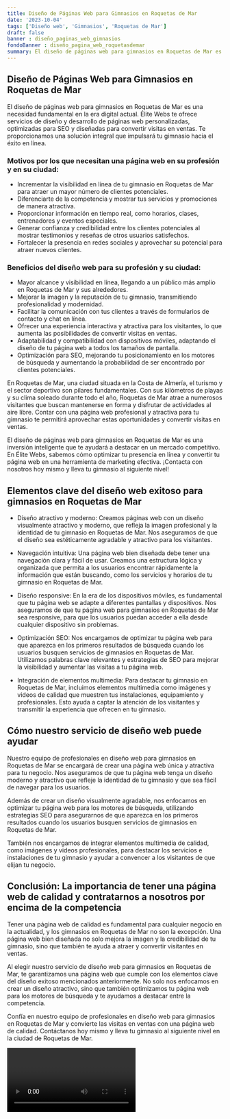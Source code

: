 ```yaml
---
title: Diseño de Páginas Web para Gimnasios en Roquetas de Mar
date: '2023-10-04'
tags: ['Diseño web', 'Gimnasios', 'Roquetas de Mar']
draft: false
banner : diseño_paginas_web_gimnasios
fondoBanner : diseño_pagina_web_roquetasdemar
summary: El diseño de páginas web para gimnasios en Roquetas de Mar es una necesidad fundamental en la era digital actual. Élite Webs te ofrece servicios de diseño y desarrollo de páginas web personalizadas, optimizadas para SEO y diseñadas para convertir visitas en ventas. Te proporcionamos una solución integral que impulsará tu gimnasio hacia el éxito en línea.
---
```


## Diseño de Páginas Web para Gimnasios en Roquetas de Mar

El diseño de páginas web para gimnasios en Roquetas de Mar es una necesidad fundamental en la era digital actual. Élite Webs te ofrece servicios de diseño y desarrollo de páginas web personalizadas, optimizadas para SEO y diseñadas para convertir visitas en ventas. Te proporcionamos una solución integral que impulsará tu gimnasio hacia el éxito en línea.

### Motivos por los que necesitan una página web en su profesión y en su ciudad:
- Incrementar la visibilidad en línea de tu gimnasio en Roquetas de Mar para atraer un mayor número de clientes potenciales.
- Diferenciarte de la competencia y mostrar tus servicios y promociones de manera atractiva.
- Proporcionar información en tiempo real, como horarios, clases, entrenadores y eventos especiales.
- Generar confianza y credibilidad entre los clientes potenciales al mostrar testimonios y reseñas de otros usuarios satisfechos.
- Fortalecer la presencia en redes sociales y aprovechar su potencial para atraer nuevos clientes.

### Beneficios del diseño web para su profesión y su ciudad:
- Mayor alcance y visibilidad en línea, llegando a un público más amplio en Roquetas de Mar y sus alrededores.
- Mejorar la imagen y la reputación de tu gimnasio, transmitiendo profesionalidad y modernidad.
- Facilitar la comunicación con tus clientes a través de formularios de contacto y chat en línea.
- Ofrecer una experiencia interactiva y atractiva para los visitantes, lo que aumenta las posibilidades de convertir visitas en ventas.
- Adaptabilidad y compatibilidad con dispositivos móviles, adaptando el diseño de tu página web a todos los tamaños de pantalla.
- Optimización para SEO, mejorando tu posicionamiento en los motores de búsqueda y aumentando la probabilidad de ser encontrado por clientes potenciales.

En Roquetas de Mar, una ciudad situada en la Costa de Almería, el turismo y el sector deportivo son pilares fundamentales. Con sus kilómetros de playas y su clima soleado durante todo el año, Roquetas de Mar atrae a numerosos visitantes que buscan mantenerse en forma y disfrutar de actividades al aire libre. Contar con una página web profesional y atractiva para tu gimnasio te permitirá aprovechar estas oportunidades y convertir visitas en ventas.

El diseño de páginas web para gimnasios en Roquetas de Mar es una inversión inteligente que te ayudará a destacar en un mercado competitivo. En Élite Webs, sabemos cómo optimizar tu presencia en línea y convertir tu página web en una herramienta de marketing efectiva. ¡Contacta con nosotros hoy mismo y lleva tu gimnasio al siguiente nivel!

<GifSeo />

<Cta />

## Elementos clave del diseño web exitoso para gimnasios en Roquetas de Mar

- Diseño atractivo y moderno: Creamos páginas web con un diseño visualmente atractivo y moderno, que refleja la imagen profesional y la identidad de tu gimnasio en Roquetas de Mar. Nos aseguramos de que el diseño sea estéticamente agradable y atractivo para los visitantes.

- Navegación intuitiva: Una página web bien diseñada debe tener una navegación clara y fácil de usar. Creamos una estructura lógica y organizada que permita a los usuarios encontrar rápidamente la información que están buscando, como los servicios y horarios de tu gimnasio en Roquetas de Mar.

- Diseño responsive: En la era de los dispositivos móviles, es fundamental que tu página web se adapte a diferentes pantallas y dispositivos. Nos aseguramos de que tu página web para gimnasios en Roquetas de Mar sea responsive, para que los usuarios puedan acceder a ella desde cualquier dispositivo sin problemas.

- Optimización SEO: Nos encargamos de optimizar tu página web para que aparezca en los primeros resultados de búsqueda cuando los usuarios busquen servicios de gimnasios en Roquetas de Mar. Utilizamos palabras clave relevantes y estrategias de SEO para mejorar la visibilidad y aumentar las visitas a tu página web.

- Integración de elementos multimedia: Para destacar tu gimnasio en Roquetas de Mar, incluimos elementos multimedia como imágenes y videos de calidad que muestren tus instalaciones, equipamiento y profesionales. Esto ayuda a captar la atención de los visitantes y transmitir la experiencia que ofrecen en tu gimnasio.

## Cómo nuestro servicio de diseño web puede ayudar

Nuestro equipo de profesionales en diseño web para gimnasios en Roquetas de Mar se encargará de crear una página web única y atractiva para tu negocio. Nos aseguramos de que tu página web tenga un diseño moderno y atractivo que refleje la identidad de tu gimnasio y que sea fácil de navegar para los usuarios.

Además de crear un diseño visualmente agradable, nos enfocamos en optimizar tu página web para los motores de búsqueda, utilizando estrategias SEO para asegurarnos de que aparezca en los primeros resultados cuando los usuarios busquen servicios de gimnasios en Roquetas de Mar.

También nos encargamos de integrar elementos multimedia de calidad, como imágenes y videos profesionales, para destacar los servicios e instalaciones de tu gimnasio y ayudar a convencer a los visitantes de que elijan tu negocio.

## Conclusión: La importancia de tener una página web de calidad y contratarnos a nosotros por encima de la competencia

Tener una página web de calidad es fundamental para cualquier negocio en la actualidad, y los gimnasios en Roquetas de Mar no son la excepción. Una página web bien diseñada no solo mejora la imagen y la credibilidad de tu gimnasio, sino que también te ayuda a atraer y convertir visitantes en ventas.

Al elegir nuestro servicio de diseño web para gimnasios en Roquetas de Mar, te garantizamos una página web que cumple con los elementos clave del diseño exitoso mencionados anteriormente. No solo nos enfocamos en crear un diseño atractivo, sino que también optimizamos tu página web para los motores de búsqueda y te ayudamos a destacar entre la competencia.

Confía en nuestro equipo de profesionales en diseño web para gimnasios en Roquetas de Mar y convierte las visitas en ventas con una página web de calidad. Contáctanos hoy mismo y lleva tu gimnasio al siguiente nivel en la ciudad de Roquetas de Mar.

<Video />

<CtaBot job='Gimnasios' city='Roquetas de Mar'/>

<Gmaps query='Roquetas de Mar+españa+maps' />